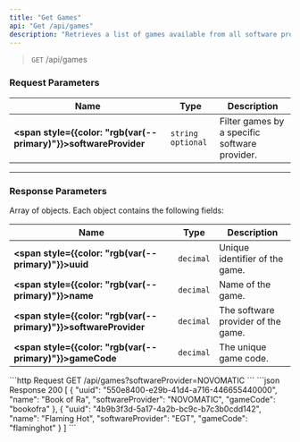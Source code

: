 ```yaml
---
title: "Get Games"
api: "Get /api/games"
description: "Retrieves a list of games available from all software providers or a specific software provider."
---
```


>`GET` /api/games

### Request Parameters

| Name | Type | Description |
| --- | --- | --- |
| **<span style={{color: "rgb(var(--primary)"}}>softwareProvider</span>** | `string` `optional` | Filter games by a specific software provider. |

---

### Response Parameters

Array of objects. Each object contains the following fields:

| Name | Type | Description |
| --- | --- | --- |
| **<span style={{color: "rgb(var(--primary)"}}>uuid</span>** | `decimal` | Unique identifier of the game. |
| **<span style={{color: "rgb(var(--primary)"}}>name</span>** | `decimal` | Name of the game. |
| **<span style={{color: "rgb(var(--primary)"}}>softwareProvider</span>** | `decimal` | The software provider of the game. |
| **<span style={{color: "rgb(var(--primary)"}}>gameCode</span>** | `decimal` | The unique game code. |

<ResponseExample>
    ```http Request
    GET /api/games?softwareProvider=NOVOMATIC
    ```
    ```json Response 200
    [
        {
            "uuid": "550e8400-e29b-41d4-a716-446655440000",
            "name": "Book of Ra",
            "softwareProvider": "NOVOMATIC",
            "gameCode": "bookofra"
        },
        {
            "uuid": "4b9b3f3d-5a17-4a2b-bc9c-b7c3b0cdd142",
            "name": "Flaming Hot",
            "softwareProvider": "EGT",
            "gameCode": "flaminghot"
        }
    ]
    ```
</ResponseExample>

